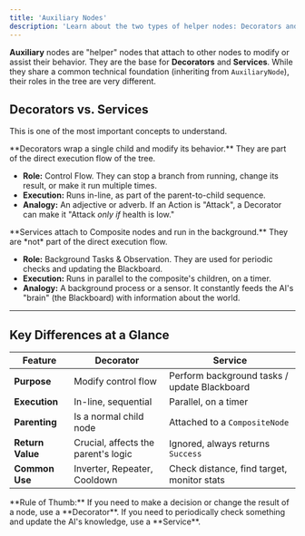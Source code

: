 ```yaml
---
title: 'Auxiliary Nodes'
description: 'Learn about the two types of helper nodes: Decorators and Services.'
---
```



**Auxiliary** nodes are "helper" nodes that attach to other nodes to modify or assist their behavior. They are the base for **Decorators** and **Services**. While they share a common technical foundation (inheriting from `AuxiliaryNode`), their roles in the tree are very different.

## Decorators vs. Services

This is one of the most important concepts to understand.

<Tabs>
<TabItem label="Decorators">
**Decorators wrap a single child and modify its behavior.** They are part of the direct execution flow of the tree.

-   **Role:** Control Flow. They can stop a branch from running, change its result, or make it run multiple times.
-   **Execution:** Runs in-line, as part of the parent-to-child sequence.
-   **Analogy:** An adjective or adverb. If an Action is "Attack", a Decorator can make it "Attack *only if* health is low."

</TabItem>
<TabItem label="Services">
**Services attach to Composite nodes and run in the background.** They are *not* part of the direct execution flow.

-   **Role:** Background Tasks & Observation. They are used for periodic checks and updating the Blackboard.
-   **Execution:** Runs in parallel to the composite's children, on a timer.
-   **Analogy:** A background process or a sensor. It constantly feeds the AI's "brain" (the Blackboard) with information about the world.

</TabItem>
</Tabs>

---

## Key Differences at a Glance

| Feature        | Decorator                                      | Service                                         |
| -------------- | ---------------------------------------------- | ----------------------------------------------- |
| **Purpose**    | Modify control flow                            | Perform background tasks / update Blackboard    |
| **Execution**  | In-line, sequential                            | Parallel, on a timer                            |
| **Parenting**  | Is a normal child node                         | Attached to a `CompositeNode`                   |
| **Return Value** | Crucial, affects the parent's logic          | Ignored, always returns `Success`               |
| **Common Use** | Inverter, Repeater, Cooldown                   | Check distance, find target, monitor stats      |

<Aside type="tip">
**Rule of Thumb:** If you need to make a decision or change the result of a node, use a **Decorator**. If you need to periodically check something and update the AI's knowledge, use a **Service**.
</Aside>

